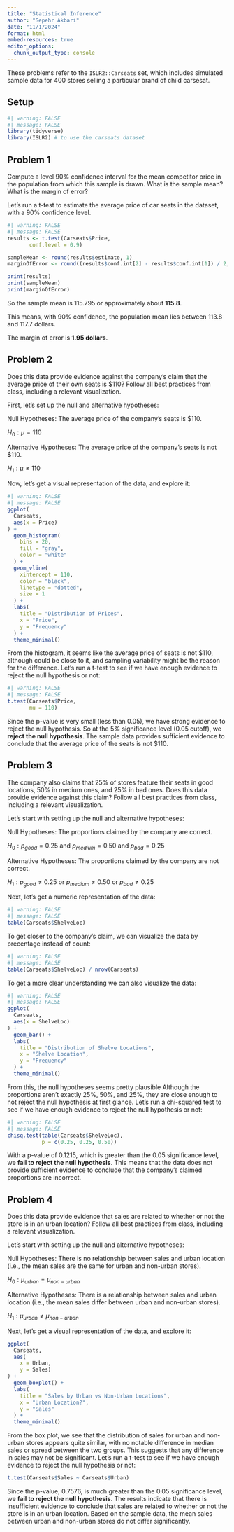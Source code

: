 ```yaml
---
title: "Statistical Inference"
author: "Sepehr Akbari"
date: "11/1/2024"
format: html
embed-resources: true
editor_options: 
  chunk_output_type: console
---
```


::: {.callout-note appearance="minimal" icon="false"}
These problems refer to the `ISLR2::Carseats` set, which includes simulated sample data for
400 stores selling a particular brand of child carsesat.
:::

## Setup

```r
#| warning: FALSE
#| message: FALSE
library(tidyverse)
library(ISLR2) # to use the carseats dataset
```

## Problem 1

::: {.callout-note appearance="minimal" icon="false"}
Compute a level 90% confidence interval for the mean competitor price in the population from
which this sample is drawn. What is the sample mean? What is the margin of error?
:::

Let's run a t-test to estimate the average price of car seats in the dataset, with a 90% confidence level.

```r
#| warning: FALSE
#| message: FALSE
results <- t.test(Carseats$Price, 
       conf.level = 0.9)

sampleMean <- round(results$estimate, 1)
marginOfError <- round((results$conf.int[2] - results$conf.int[1]) / 2, 2)

print(results)
print(sampleMean)
print(marginOfError)
```

So the sample mean is 115.795 or approximately about **115.8**.

This means, with 90% confidence, the population mean lies between 113.8 and 117.7 dollars.

The margin of error is **1.95 dollars**.

## Problem 2

::: {.callout-note appearance="minimal" icon="false"}
Does this data provide evidence against the company’s claim that the average price of their
own seats is $110? Follow all best practices from class, including a relevant visualization.
:::

First, let's set up the null and alternative hypotheses:

Null Hypotheses: The average price of the company's seats is \$110.

$H_0: \mu = 110$

Alternative Hypotheses: The average price of the company's seats is not \$110.

$H_1: \mu \ne 110$

Now, let's get a visual representation of the data, and explore it:

```r
#| warning: FALSE
#| message: FALSE
ggplot(
  Carseats,
  aes(x = Price)
) +
  geom_histogram(
    bins = 20,
    fill = "gray",
    color = "white"
  ) +
  geom_vline(
    xintercept = 110,
    color = "black",
    linetype = "dotted",
    size = 1
  ) +
  labs(
    title = "Distribution of Prices",
    x = "Price",
    y = "Frequency"
  ) +
  theme_minimal()
```

From the histogram, it seems like the average price of seats is not \$110, although could be close to it, and sampling variability might be the reason for the difference. Let's run a t-test to see if we have enough evidence to reject the null hypothesis or not:

```r
#| warning: FALSE
#| message: FALSE
t.test(Carseats$Price, 
       mu = 110)
```

Since the p-value is very small (less than 0.05), we have strong evidence to reject the null hypothesis. So at the 5% significance level (0.05 cutoff), we **reject the null hypothesis**. The sample data provides sufficient evidence to conclude that the average price of the seats is not \$110.

## Problem 3

::: {.callout-note appearance="minimal" icon="false"}
The company also claims that 25% of stores feature their seats in good locations, 50% in
medium ones, and 25% in bad ones. Does this data provide evidence against this claim?
Follow all best practices from class, including a relevant visualization.
:::

Let's start with setting up the null and alternative hypotheses:

Null Hypotheses: The proportions claimed by the company are correct.

$H_0: p_{good} = 0.25 \text{ and } p_{medium} = 0.50 \text{ and } p_{bad} = 0.25$

Alternative Hypotheses: The proportions claimed by the company are not correct.

$H_1: p_{good} \ne 0.25 \text{ or } p_{medium} \ne 0.50 \text{ or } p_{bad} \ne 0.25$

Next, let's get a numeric representation of the data:

```r
#| warning: FALSE
#| message: FALSE
table(Carseats$ShelveLoc)
```

To get closer to the company's claim, we can visualize the data by precentage instead of count:

```r
#| warning: FALSE
#| message: FALSE
table(Carseats$ShelveLoc) / nrow(Carseats)
```

To get a more clear understanding we can also visualize the data:

```r
#| warning: FALSE
#| message: FALSE
ggplot(
  Carseats,
  aes(x = ShelveLoc)
) +
  geom_bar() +
  labs(
    title = "Distribution of Shelve Locations",
    x = "Shelve Location",
    y = "Frequency"
  ) +
  theme_minimal()
```

From this, the null hypotheses seems pretty plausible Although the proportions aren't exactly 25%, 50%, and 25%, they are close enough to not reject the null hypothesis at first glance. Let's run a chi-squared test to see if we have enough evidence to reject the null hypothesis or not:

```r
#| warning: FALSE
#| message: FALSE
chisq.test(table(Carseats$ShelveLoc),
           p = c(0.25, 0.25, 0.50))
```

With a p-value of 0.1215, which is greater than the 0.05 significance level, we **fail to reject the null hypothesis**. This means that the data does not provide sufficient evidence to conclude that the company’s claimed proportions are incorrect.

## Problem 4

::: {.callout-note appearance="minimal" icon="false"}
Does this data provide evidence that sales are related to whether or not the store is in an
urban location? Follow all best practices from class, including a relevant visualization.
:::

Let's start with setting up the null and alternative hypotheses:

Null Hypotheses: There is no relationship between sales and urban location (i.e., the mean sales are the same for urban and non-urban stores).

$H_0: \mu_{urban} = \mu_{non-urban}$

Alternative Hypotheses: There is a relationship between sales and urban location (i.e., the mean sales differ between urban and non-urban stores).

$H_1: \mu_{urban} \ne \mu_{non-urban}$

Next, let's get a visual representation of the data, and explore it:

```r
ggplot(
  Carseats, 
  aes(
    x = Urban, 
    y = Sales)
) +
  geom_boxplot() +
  labs(
    title = "Sales by Urban vs Non-Urban Locations",
    x = "Urban Location?",
    y = "Sales"
  ) +
  theme_minimal()
```

From the box plot, we see that the distribution of sales for urban and non-urban stores appears quite similar, with no notable difference in median sales or spread between the two groups. This suggests that any difference in sales may not be significant. Let's run a t-test to see if we have enough evidence to reject the null hypothesis or not:

```r
t.test(Carseats$Sales ~ Carseats$Urban)
```

Since the p-value, 0.7576, is much greater than the 0.05 significance level, we **fail to reject the null hypothesis**. The results indicate that there is insufficient evidence to conclude that sales are related to whether or not the store is in an urban location. Based on the sample data, the mean sales between urban and non-urban stores do not differ significantly.
